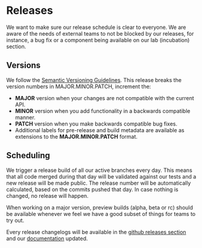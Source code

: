 
<Meta title="Overview/Community/Releases" />

# Releases

We want to make sure our release schedule is clear to everyone. We are aware of the needs of external teams to not be blocked by our releases, for instance, a bug fix or a component being available on our lab (incubation) section.

## Versions

We follow the [Semantic Versioning Guidelines](https://semver.org/). This release breaks the version numbers in MAJOR.MINOR.PATCH, increment the:

- <b>MAJOR</b> version when your changes are not compatible with the current API.
- <b>MINOR</b> version when you add functionality in a backwards compatible manner.
- <b>PATCH</b> version when you make backwards compatible bug fixes.
- Additional labels for pre-release and build metadata are available as extensions to the <b>MAJOR.MINOR.PATCH</b> format.

## Scheduling

We trigger a release build of all our active branches every day. This means that all code merged during that day will be validated against our tests and a new release will be made public.
The release number will be automatically calculated, based on the commits pushed that day. In case nothing is changed, no release will happen.

When working on a major version, preview builds (alpha, beta or rc) should be available whenever we feel we have a good subset of things for teams to try out.

Every release changelogs will be available in the [github releases section](https://github.com/lumada-design/hv-uikit-react/releases) and our [documentation](https://lumada-design.github.io/hv-uikit-react/) updated.
